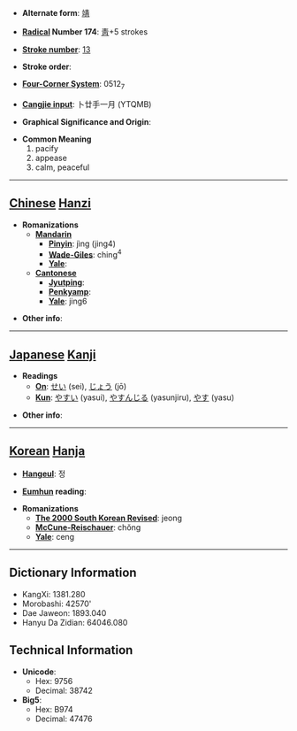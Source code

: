 * '''Alternate form''': [[靖]]

* '''[[Wiktionary:Chinese radical index| Radical]] Number 174''': [[Wiktionary:Chinese radical index 靑|靑]]+5 strokes

* '''[[Wiktionary:Chinese total strokes index|Stroke number]]''': [[Wiktionary:Chinese total strokes index 13|13]]

* '''Stroke order''': 

* '''[[Wiktionary:Chinese four corner index|Four-Corner System]]''': 0512<sub>7</sub>

* '''[[Wiktionary:Chinese Cangjie index|Cangjie input]]''': 卜廿手一月 (YTQMB)

* '''Graphical Significance and Origin''': 

* '''Common Meaning'''
*#pacify
*# appease
*# calm, peaceful


----

== [[Chinese]] [[Hanzi]] ==

* '''Romanizations'''
** '''[[Mandarin]]'''
*** '''[[Pinyin]]''': jìng (jing4)
*** '''[[Wade-Giles]]''': ching<sup>4</sup>
*** '''[[Yale]]''': 
** '''[[Cantonese]]'''
*** '''[[Jyutping]]''':
*** '''[[Penkyamp]]''': 
*** '''[[Yale]]''': jing6

* '''Other info''': 

----

== [[Japanese]] [[Kanji]] ==

* '''Readings'''
** '''[[On]]''': [[せい]] (sei), [[じょう]] (jō)
** '''[[Kun]]''': [[やすい]] (yasui), [[やすんじる]] (yasunjiru), [[やす]] (yasu)

* '''Other info''':  

----

== [[Korean]] [[Hanja]] ==

* '''[[Hangeul]]''': 정

* '''[[Eumhun]] reading''': 

* '''Romanizations'''
** '''[[The 2000 South Korean Revised Romanization|The 2000 South Korean Revised]]''': jeong
** '''[[McCune-Reischauer]]''': chŏng
** '''[[Yale]]''': ceng

----

== Dictionary Information ==

* KangXi: 1381.280
* Morobashi: 42570'
* Dae Jaweon: 1893.040
* Hanyu Da Zidian: 64046.080

== Technical Information ==

* '''Unicode''':
** Hex: 9756
** Decimal: 38742
* '''Big5''':
** Hex: B974
** Decimal: 47476